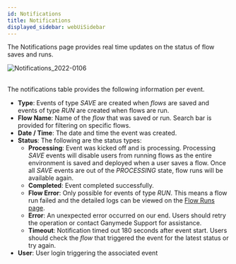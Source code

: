 ```yaml
---
id: Notifications
title: Notifications
displayed_sidebar: webUiSidebar
---
```


The Notifications page provides real time updates on the status of flow saves and runs. 

<img alt="Notifications_2022-0106" src="https://user-images.githubusercontent.com/46538575/211053033-d6c6abf7-2216-4de4-8327-25ae867ddfa9.png" />
<br />
<br />

The notifications table provides the following information per event.

- **Type**: Events of type _SAVE_ are created when _flows_ are saved and events of type _RUN_ are created when flows are run.
- **Flow Name**: Name of the _flow_ that was saved or run. Search bar is provided for filtering on specific flows.
- **Date / Time**: The date and time the event was created.
- **Status**: The following are the status types:
    - **Processing**: Event was kicked off and is processing. Processing _SAVE_ events will disable users from running flows as the entire environment is saved and deployed when a user saves a flow. Once all _SAVE_ events are out of the _PROCESSING_ state, flow runs will be available again.
    - **Completed**: Event completed successfully. 
    - **Flow Error**: Only possible for events of type _RUN_. This means a flow run failed and the detailed logs can be viewed on the [Flow Runs page](FlowRuns.mdx).
    - **Error**: An unexpected error occurred on our end. Users should retry the operation or contact Ganymede Support for assistance.
    - **Timeout**: Notification timed out 180 seconds after event start.  Users should check the _flow_ that triggered the event for the latest status or try again.
- **User**: User login triggering the associated event


